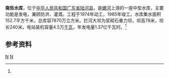 {{Infobox Reservoir 
|name = 南告水库
|nickname =
|image = 
|image_caption = 
|map = 
|map_caption = 
|pushpin_map = China Guangdong
|pushpin_map_caption = 南告水库在广东的位置
|code =BHF14000333
|class = 中型水库
|location_of_reservoir = [[广东省|广东省]][[陆河县|陆河县]]
|location_of_dam = 
|inflow =  
|outflow =  螺河
|catchment_area = 152.7
|reservoir_area = 
|mean_depth = 
|maximum_depth = 
|flood_level = 
|normal_water_level =
|dead_water_level = 
|water_quality = 
|island = 
|maximum_storage_capacity = 
|normal_storage_capacity =7870万
|dead_storage_capacity = 
|type_of_dam =浆砌石重力坝
|elevation_of_dam = 
|height_of_dam = 78
|length_of_dam =240
|width_of_dam =
|installed_capacity = 4.5万千瓦
|irrigated_area =
|start = 1974年
|complete = 1985年
|cost = 
|emigrate =1994
|latd = 23
|latm = 20
|lats = 36
|latNS =N 
|longd = 115
|longm = 34
|longs = 56
|longEW = E
|website = 
|footnotes = <ref name="中国河湖大典">{{cite book |author=《[[中国河湖大典|中国河湖大典]]》编纂委员会 |title=《中国河湖大典·珠江卷》 |year=2013年1月 |publisher=中国水利水电出版社 |location=北京 |pages=358页|isbn= 978-7-5170-0561-2 }}</ref>
}}
'''南告水库'''，位于[[中华人民共和国|中华人民共和国]][[广东省|广东省]][[陆河县|陆河县]]，是[[螺河|螺河]]上游的一座中型水库，主要功能是发电，兼顾防洪、灌溉。工程于1974年动工，1985年竣工。水库集水面积152.7平方千米，总库容7870万立方米。拦河大坝为浆砌石重力坝，坝高78米，坝长240米。电站装机容量4.5万[[千瓦|千瓦]]，年发电量1.37亿千瓦时。<ref name="中国河湖大典"/>

==参考资料==
{{reflist}}
[[Category:广东水库|N]]
[[Category:陆河县|N]]